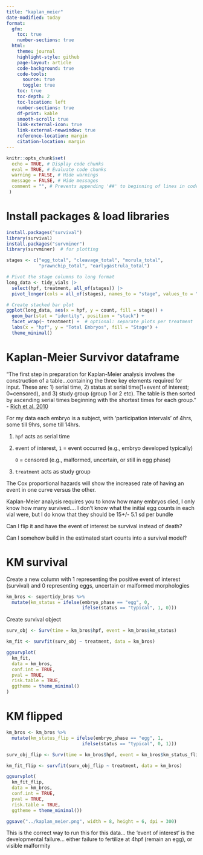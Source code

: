 ```yaml
---
title: "kaplan_meier"
date-modified: today
format:
  gfm: 
    toc: true
    number-sections: true
  html:
    theme: journal
    highlight-style: github
    page-layout: article
    code-background: true
    code-tools: 
      source: true
      toggle: true
    toc: true
    toc-depth: 2
    toc-location: left
    number-sections: true
    df-print: kable
    smooth-scroll: true
    link-external-icon: true
    link-external-newwindow: true
    reference-location: margin
    citation-location: margin
---
```


```r
knitr::opts_chunk$set(
  echo = TRUE, # Display code chunks
  eval = TRUE, # Evaluate code chunks
  warning = FALSE, # Hide warnings
  message = FALSE, # Hide messages
  comment = "", # Prevents appending '##' to beginning of lines in code output)
 )        
```

# Install packages & load libraries

```r
install.packages("survival")
library(survival)
install.packages("survminer")
library(survminer)  # for plotting
```

```r
stages <- c("egg_total", "cleavage_total", "morula_total", 
            "prawnchip_total", "earlygastrula_total")

# Pivot the stage columns to long format
long_data <- tidy_vials |>
  select(hpf, treatment, all_of(stages)) |>
  pivot_longer(cols = all_of(stages), names_to = "stage", values_to = "count")

# Create stacked bar plot
ggplot(long_data, aes(x = hpf, y = count, fill = stage)) +
  geom_bar(stat = "identity", position = "stack") +
  facet_wrap(~ treatment) +  # optional: separate plots per treatment
  labs(x = "hpf", y = "Total Embryos", fill = "Stage") +
  theme_minimal()

```

# Kaplan-Meier Survivor dataframe

"The first step in preparation for Kaplan-Meier analysis involves the construction of a table...containing the three key elements required for input. These are: 1) serial time, 2) status at serial time(1=event of interest; 0=censored), and 3) study group (group 1 or 2 etc). The table is then sorted by ascending serial times beginning with the shortest times for each group." - [Rich et al. 2010](https://app.paperpile.com/my-library/Rich-et-al-2010-pgHcnIxmPAxS7BMte2q4FvQ)

For my data each embryo is a subject, with 'participation intervals' of 4hrs, some till 9hrs, some till 14hrs.

1)  `hpf` acts as serial time

2)  event of interest, `1` = event occurred (e.g., embryo developed typically)

    `0` = censored (e.g., malformed, uncertain, or still in egg phase)

3)  `treatment` acts as study group

The Cox proportional hazards will show the increased rate of having an event in one curve versus the other.

::: callout-warning
Kaplan-Meier analysis requires you to know how many embryos died, I only know how many survived.... I don't know what the initial egg counts in each vial were, but I do know that they should be 15+/- 5.1 sd per bundle

Can I flip it and have the event of interest be survival instead of death?

Can I somehow build in the estimated start counts into a survival model?
:::

# KM survival 

Create a new column with 1 representing the positive event of interest (survival) and 0 representing eggs, uncertain or malformed morphologies

```r
km_bros <- supertidy_bros %>%
  mutate(km_status = ifelse(embryo_phase == "egg", 0,
                            ifelse(status == "typical", 1, 0)))
```

Create survival object

```r
surv_obj <- Surv(time = km_bros$hpf, event = km_bros$km_status)

```

```r
km_fit <- survfit(surv_obj ~ treatment, data = km_bros)

```

```r
ggsurvplot(
  km_fit,
  data = km_bros,
  conf.int = TRUE,
  pval = TRUE,
  risk.table = TRUE,
  ggtheme = theme_minimal()
)

```

# KM flipped

```r
km_bros <- km_bros %>%
  mutate(km_status_flip = ifelse(embryo_phase == "egg", 1,
                            ifelse(status == "typical", 0, 1)))

surv_obj_flip <- Surv(time = km_bros$hpf, event = km_bros$km_status_flip)

km_fit_flip <- survfit(surv_obj_flip ~ treatment, data = km_bros)

ggsurvplot(
  km_fit_flip,
  data = km_bros,
  conf.int = TRUE,
  pval = TRUE,
  risk.table = TRUE,
  ggtheme = theme_minimal())

ggsave("../kaplan_meier.png", width = 8, height = 6, dpi = 300)
```

::: callout-important
This is the correct way to run this for this data... the 'event of interest' is the developmental failure... either failure to fertilize at 4hpf (remain an egg), or visible malformity
:::
